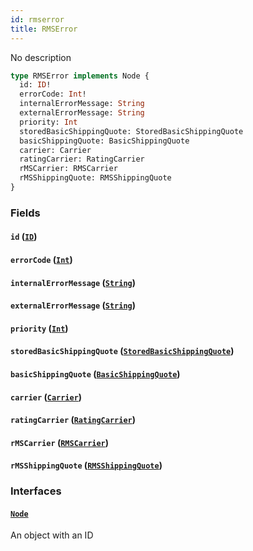 ```yaml
---
id: rmserror
title: RMSError
---
```


No description

```graphql
type RMSError implements Node {
  id: ID!
  errorCode: Int!
  internalErrorMessage: String
  externalErrorMessage: String
  priority: Int
  storedBasicShippingQuote: StoredBasicShippingQuote
  basicShippingQuote: BasicShippingQuote
  carrier: Carrier
  ratingCarrier: RatingCarrier
  rMSCarrier: RMSCarrier
  rMSShippingQuote: RMSShippingQuote
}
```

### Fields

#### `id` ([`ID`](../../order-view-service/scalars/id))

#### `errorCode` ([`Int`](../../order-view-service/scalars/int))

#### `internalErrorMessage` ([`String`](../../order-view-service/scalars/string))

#### `externalErrorMessage` ([`String`](../../order-view-service/scalars/string))

#### `priority` ([`Int`](../../order-view-service/scalars/int))

#### `storedBasicShippingQuote` ([`StoredBasicShippingQuote`](../../order-view-service/objects/stored-basic-shipping-quote))

#### `basicShippingQuote` ([`BasicShippingQuote`](../../order-view-service/objects/basic-shipping-quote))

#### `carrier` ([`Carrier`](../../order-view-service/objects/carrier))

#### `ratingCarrier` ([`RatingCarrier`](../../order-view-service/objects/rating-carrier))

#### `rMSCarrier` ([`RMSCarrier`](../../order-view-service/objects/rmscarrier))

#### `rMSShippingQuote` ([`RMSShippingQuote`](../../order-view-service/objects/rmsshipping-quote))

### Interfaces

#### [`Node`](../../order-view-service/interfaces/node)

An object with an ID

